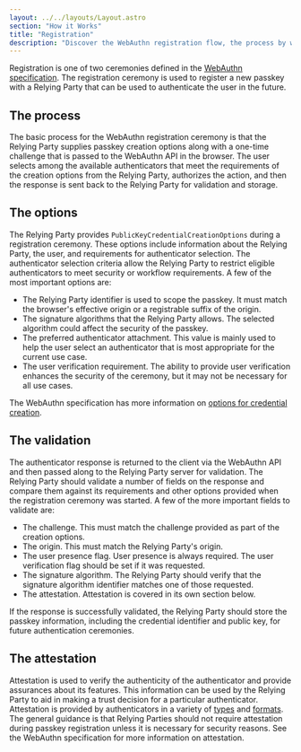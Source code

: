 ```yaml
---
layout: ../../layouts/Layout.astro
section: "How it Works"
title: "Registration"
description: "Discover the WebAuthn registration flow, the process by which users register their devices to authenticate without passwords. Learn about the different steps involved in the WebAuthn registration process, including user verification, credential creation, and registration with the Relying Party."
---
```


Registration is one of two ceremonies defined in the [WebAuthn specification](https://www.w3.org/TR/webauthn-2/). The registration ceremony is used to register a new passkey with a Relying Party that can be used to authenticate the user in the future.

## The process
The basic process for the WebAuthn registration ceremony is that the Relying Party supplies passkey creation options along with a one-time challenge that is passed to the WebAuthn API in the browser. The user selects among the available authenticators that meet the requirements of the creation options from the Relying Party, authorizes the action, and then the response is sent back to the Relying Party for validation and storage.

<Diagram/>

## The options
The Relying Party provides `PublicKeyCredentialCreationOptions` during a registration ceremony. These options include information about the Relying Party, the user, and requirements for authenticator selection. The authenticator selection criteria allow the Relying Party to restrict eligible authenticators to meet security or workflow requirements. A few of the most important options are:

* The Relying Party identifier is used to scope the passkey. It must match the browser's effective origin or a registrable suffix of the origin.
* The signature algorithms that the Relying Party allows. The selected algorithm could affect the security of the passkey.
* The preferred authenticator attachment. This value is mainly used to help the user select an authenticator that is most appropriate for the current use case.
* The user verification requirement. The ability to provide user verification enhances the security of the ceremony, but it may not be necessary for all use cases.

The WebAuthn specification has more information on [options for credential creation](https://www.w3.org/TR/2021/WD-webauthn-3-20210427/#dictionary-makecredentialoptions).

## The validation
The authenticator response is returned to the client via the WebAuthn API and then passed along to the Relying Party server for validation. The Relying Party should validate a number of fields on the response and compare them against its requirements and other options provided when the registration ceremony was started. A few of the more important fields to validate are:

* The challenge. This must match the challenge provided as part of the creation options.
* The origin. This must match the Relying Party's origin.
* The user presence flag. User presence is always required. The user verification flag should be set if it was requested.
* The signature algorithm. The Relying Party should verify that the signature algorithm identifier matches one of those requested.
* The attestation. Attestation is covered in its own section below.

If the response is successfully validated, the Relying Party should store the passkey information, including the credential identifier and public key, for future authentication ceremonies.

## The attestation
Attestation is used to verify the authenticity of the authenticator and provide assurances about its features. This information can be used by the Relying Party to aid in making a trust decision for a particular authenticator. Attestation is provided by authenticators in a variety of [types](https://www.w3.org/TR/2021/WD-webauthn-3-20210427/#sctn-attestation-types) and [formats](https://www.w3.org/TR/2021/WD-webauthn-3-20210427/#sctn-defined-attestation-formats). The general guidance is that Relying Parties should not require attestation during passkey registration unless it is necessary for security reasons. See the WebAuthn specification for more information on attestation.